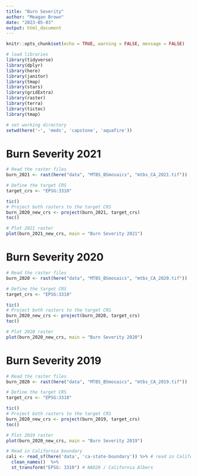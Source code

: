 ```yaml
---
title: "Burn Severity"
author: "Meagan Brown"
date: "2023-05-03"
output: html_document
---
```


```r
knitr::opts_chunk$set(echo = TRUE, warning = FALSE, message = FALSE)
```

```r
# load libraries
library(tidyverse)
library(dplyr)
library(here)
library(janitor)
library(tmap)
library(stars)
library(gridExtra)
library(raster)
library(terra)
library(tictoc)
library(tmap)
```


```r
# set working directory
setwd(here('~', 'meds', 'capstone', 'aquafire'))
```

# Burn Severity 2021
```r
# Read the raster files
burn_2021 <- rast(here("data", "MTBS_BSmosaics", "mtbs_CA_2021.tif"))

# Define the target CRS
target_crs <- "EPSG:3310"

tic()
# Project both rasters to the target CRS
burn_2020_new_crs <- project(burn_2021, target_crs)
toc()

# Plot 2021 raster
plot(burn_2021_new_crs, main = "Burn Severity 2021")
```

# Burn Severity 2020
```r
# Read the raster files
burn_2020 <- rast(here("data", "MTBS_BSmosaics", "mtbs_CA_2020.tif"))

# Define the target CRS
target_crs <- "EPSG:3310"

tic()
# Project both rasters to the target CRS
burn_2020_new_crs <- project(burn_2020, target_crs)
toc()

# Plot 2020 raster
plot(burn_2020_new_crs, main = "Burn Severity 2020")
```

# Burn Severity 2019
```r
# Read the raster files
burn_2020 <- rast(here("data", "MTBS_BSmosaics", "mtbs_CA_2019.tif"))

# Define the target CRS
target_crs <- "EPSG:3310"

tic()
# Project both rasters to the target CRS
burn_2020_new_crs <- project(burn_2019, target_crs)
toc()

# Plot 2019 raster
plot(burn_2020_new_crs, main = "Burn Severity 2019")
```

```r
# Read in California boundary
cali <- read_sf(here('data', 'ca-state-boundary')) %>% # read in California polygon
  clean_names()  %>% 
  st_transform("EPSG: 3310") # NAD28 / California Albers
```




